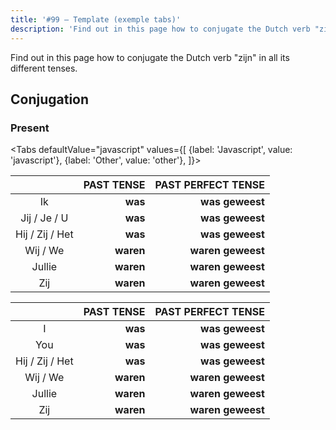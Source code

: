```yaml
---
title: '#99 — Template (exemple tabs)'
description: 'Find out in this page how to conjugate the Dutch verb "zijn" in all its different tenses.'
---
```


Find out in this page how to conjugate the Dutch verb "zijn" in all its different tenses.

## Conjugation

### Present


<Tabs
    defaultValue="javascript"
    values={[
        {label: 'Javascript', value: 'javascript'},
        {label: 'Other', value: 'other'},
    ]}>
<TabItem value="javascript">

|                 | PAST TENSE | PAST PERFECT TENSE |
| :-------------: | ---------: | -----------------: |
|       Ik        |    **was** |    **was geweest** |
|  Jij / Je / U   |    **was** |    **was geweest** |
| Hij / Zij / Het |    **was** |    **was geweest** |
|    Wij / We     |  **waren** |  **waren geweest** |
|     Jullie      |  **waren** |  **waren geweest** |
|       Zij       |  **waren** |  **waren geweest** |

</TabItem>
<TabItem value="other">

|                 | PAST TENSE | PAST PERFECT TENSE |
| :-------------: | ---------: | -----------------: |
|        I        |    **was** |    **was geweest** |
|       You       |    **was** |    **was geweest** |
| Hij / Zij / Het |    **was** |    **was geweest** |
|    Wij / We     |  **waren** |  **waren geweest** |
|     Jullie      |  **waren** |  **waren geweest** |
|       Zij       |  **waren** |  **waren geweest** |

</TabItem>
</Tabs>
